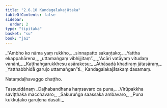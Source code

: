 ```yaml
---
title: "2.6.10 Kandagalakajātaka"
tableOfContents: false
sidebar:
  order: 2
type: "tipitaka"
basket: "su"
book: "ja1"
---
```



<DynamicBreadcrumb />

<Division number="119" book="ja1" bookNo="22" page="240">

<Paragraph number="533" type="verses" book="ja1">
_“Ambho ko nāma yaṃ rukkho,_  
_sinnapatto sakaṇṭako;_  
_Yattha ekappahārena,_  
_uttamaṅgaṃ vibhijjitaṃ”._  

</Paragraph>

</Division>
<Division number="120" book="ja1" bookNo="22" page="240">

<Paragraph number="534" type="verses" book="ja1">
_“Acāri vatāyaṃ vitudaṃ vanāni,_  
_Kaṭṭhaṅgarukkhesu asārakesu;_  
_Athāsadā khadiraṃ jātasāraṃ,_  
_Yatthabbhidā garuḷo uttamaṅgan”ti._  


</Paragraph>
</Division>

<Paragraph number="535" type="center" book="ja1">
Kandagalakajātakaṃ dasamaṃ.

  
Nataṃdaḷhavaggo chaṭṭho.



</Paragraph>

<Paragraph number="536" type="center" book="ja1">
Tassuddānaṃ


</Paragraph>

<Paragraph number="537" type="verses" book="ja1">
_Daḷhabandhana haṃsavaro ca puna,_  
_Virūpakkha saviṭṭhaka macchavaro;_  
_Sakuruṅga saassaka ambavaro,_  
_Puna kukkuṭako garuḷena dasāti._
</Paragraph>